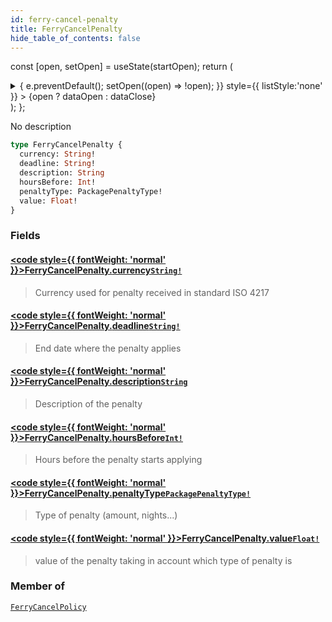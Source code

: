 ```yaml
---
id: ferry-cancel-penalty
title: FerryCancelPenalty
hide_table_of_contents: false
---
```






const [open, setOpen] = useState(startOpen);
return (
<details {...(open ? { open: true } : {})} className="details" style={{ border:'none', boxShadow:'none', background:'var(--ifm-background-color)' }}>
<summary
onClick={(e) => {
e.preventDefault();
setOpen((open) => !open);
}}
style={{ listStyle:'none' }} >
{open ? dataOpen : dataClose}
</summary>
{open && children}
</details>
);
};

No description

```graphql
type FerryCancelPenalty {
  currency: String!
  deadline: String!
  description: String
  hoursBefore: Int!
  penaltyType: PackagePenaltyType!
  value: Float!
}
```

### Fields

#### [<code style={{ fontWeight: 'normal' }}>FerryCancelPenalty.<b>currency</b></code>](#)<Bullet />[`String!`](/api/scalars/string) <Badge class="badge badge--secondary" text="non-null"/> <Badge class="badge badge--secondary" text="scalar"/>

> Currency used for penalty received in standard ISO 4217

#### [<code style={{ fontWeight: 'normal' }}>FerryCancelPenalty.<b>deadline</b></code>](#)<Bullet />[`String!`](/api/scalars/string) <Badge class="badge badge--secondary" text="non-null"/> <Badge class="badge badge--secondary" text="scalar"/>

> End date where the penalty applies

#### [<code style={{ fontWeight: 'normal' }}>FerryCancelPenalty.<b>description</b></code>](#)<Bullet />[`String`](/api/scalars/string) <Badge class="badge badge--secondary" text="scalar"/>

> Description of the penalty

#### [<code style={{ fontWeight: 'normal' }}>FerryCancelPenalty.<b>hoursBefore</b></code>](#)<Bullet />[`Int!`](/api/scalars/int) <Badge class="badge badge--secondary" text="non-null"/> <Badge class="badge badge--secondary" text="scalar"/>

> Hours before the penalty starts applying

#### [<code style={{ fontWeight: 'normal' }}>FerryCancelPenalty.<b>penaltyType</b></code>](#)<Bullet />[`PackagePenaltyType!`](/api/enums/package-penalty-type) <Badge class="badge badge--secondary" text="non-null"/> <Badge class="badge badge--secondary" text="enum"/>

> Type of penalty (amount, nights...)

#### [<code style={{ fontWeight: 'normal' }}>FerryCancelPenalty.<b>value</b></code>](#)<Bullet />[`Float!`](/api/scalars/float) <Badge class="badge badge--secondary" text="non-null"/> <Badge class="badge badge--secondary" text="scalar"/>

> value of the penalty taking in account which type of penalty is

### Member of

[`FerryCancelPolicy`](/api/objects/ferry-cancel-policy) <Badge class="badge badge--secondary" text="object"/>
